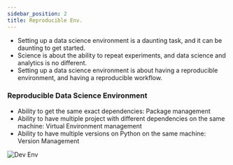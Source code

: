 ```yaml
---
sidebar_position: 2
title: Reproducible Env.
---
```


* Setting up a data science environment is a daunting task, and it can be daunting to get started.
* Science is about the ability to repeat experiments, and data science and analytics is no different.
* Setting up a data science environment is about having a reproducible environment, and having a reproducible workflow.

### Reproducible Data Science Environment
* Ability to get the same exact dependencies: Package management
* Ability to have multiple project with different dependencies on the same machine: Virtual Environment management
* Ability to have multiple versions on Python on the same machine: Version Management

![Dev Env](./dev-env.001.png)